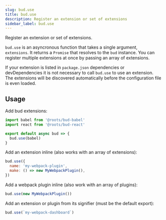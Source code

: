 ```yaml
---
slug: bud.use
title: bud.use
description: Register an extension or set of extensions
sidebar_label: bud.use
---
```


Register an extension or set of extensions.

`bud.use` is an asyncronous function that takes a single argument, `extensions`. It returns a `Promise` that resolves to the `bud` instance.
You can register multiple extensions at once by passing an array of extensions.

If your extension is listed in `package.json` dependencies or devDependencies it is not necessary to call `bud.use` to use an extension.
The extensions will be discovered automatically before the configuration file is even loaded.

## Usage

Add bud extensions:

```js title='bud.config.js'
import babel from '@roots/bud-babel'
import react from '@roots/bud-react'

export default async bud => {
  bud.use(babel)
}
```

Add an extension inline (also works with an array of extensions):

```js title='bud.config.js'
bud.use({
  name: 'my-webpack-plugin',
  make: () => new MyWebpackPlugin(),
})
```

Add a webpack plugin inline (also work with an array of plugins):

```js title='bud.config.js'
bud.use(new MyWebpackPlugin())
```

Add an extension or plugin from its signifier (must be the default export):

```js title='bud.config.js'
bud.use(`my-webpack-dashboard`)
```
